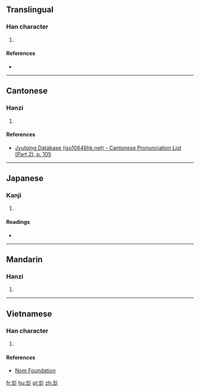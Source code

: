 ==Translingual==

===Han character===
{{Han char|rn=59|rad=彡|as=04|sn=7|four=|canj=卜大竹竹竹 (YKHHH)|ids=⿺[[文]][[彡]]}}

# {{defn|Han|sort=彡04}}

====References====
* {{Han ref|kx=0363.070|dkj=09971|dj=0682.020|hdz=20853.030|uh=5F63|ud=24419}}

----

==Cantonese==

===Hanzi===
{{yue-hanzi|jyut=[[man4]]|y=man4}}

# {{defn|lang=yue|sort=彡04}}

====References====
* [http://www.iso10646hk.net/jp/document/download.jsp Jyutping Database (iso10646hk.net) - Cantonese Pronunciation List (Part 2), p. 105]

----

==Japanese==

===Kanji===
{{ja-kanji|grade=|rs=彡04}}

# {{defn|lang=ja|sort=彡04}}

====Readings====
* {{ja-readings|on=[[ぶん]] (bun), [[もん]] (mon)|kun=[[あや]] (aya)}}

----

==Mandarin==

===Hanzi===
{{cmn-hanzi|pin=[[wén]] ([[wen2]])|wg=wen<sup>2</sup>}}

# {{defn|lang=cmn|sort=彡04}}

----

==Vietnamese==

===Han character===
{{vi-readings|rs=彡04| hanviet = vằn}}

# {{defn|lang=vi|sort=彡04}}

====References====
*[http://nomfoundation.org/common/nom_details.php?codepoint=5f63 Nom Foundation]

[[fr:彣]]
[[hu:彣]]
[[pl:彣]]
[[zh:彣]]